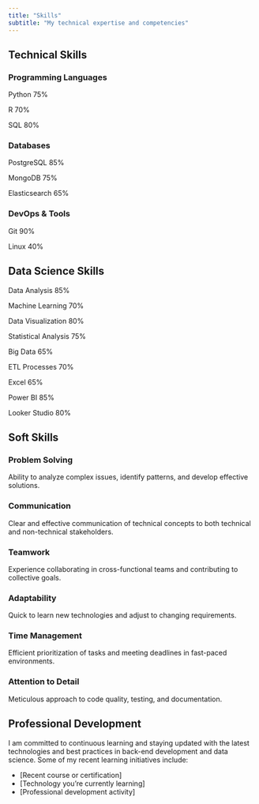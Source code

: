 ```yaml
---
title: "Skills"
subtitle: "My technical expertise and competencies"
---
```


## Technical Skills

### Programming Languages

::: {.row}
::: {.col-md-6}
::: {.skill-container}
::: {.skill-name}
Python <span class="skill-level">75%</span>
:::
::: {.skill-bar}
::: {.skill-progress style="--skill-width: 75%"}
:::
:::
:::

::: {.skill-container}
::: {.skill-name}
R <span class="skill-level">70%</span>
:::
::: {.skill-bar}
::: {.skill-progress style="--skill-width: 70%"}
:::
:::
:::

::: {.skill-container}
::: {.skill-name}
SQL <span class="skill-level">80%</span>
:::
::: {.skill-bar}
::: {.skill-progress style="--skill-width: 80%"}
:::
:::
:::


### Databases

::: {.row}
::: {.col-md-6}
::: {.skill-container}
::: {.skill-name}
PostgreSQL <span class="skill-level">85%</span>
:::
::: {.skill-bar}
::: {.skill-progress style="--skill-width: 85%"}
:::
:::
:::

::: {.skill-container}
::: {.skill-name}
MongoDB <span class="skill-level">75%</span>
:::
::: {.skill-bar}
::: {.skill-progress style="--skill-width: 75%"}
:::
:::
:::
:::

::: {.skill-container}
::: {.skill-name}
Elasticsearch <span class="skill-level">65%</span>
:::
::: {.skill-bar}
::: {.skill-progress style="--skill-width: 65%"}
:::
:::
:::
:::
:::

### DevOps & Tools

::: {.skill-container}
::: {.skill-name}
Git <span class="skill-level">90%</span>
:::
::: {.skill-bar}
::: {.skill-progress style="--skill-width: 90%"}
:::
:::
:::

::: {.skill-container}
::: {.skill-name}
Linux <span class="skill-level">40%</span>
:::
::: {.skill-bar}
::: {.skill-progress style="--skill-width: 40%"}
:::
:::
:::

## Data Science Skills

::: {.row}
::: {.col-md-6}
::: {.skill-container}
::: {.skill-name}
Data Analysis <span class="skill-level">85%</span>
:::
::: {.skill-bar}
::: {.skill-progress style="--skill-width: 85%"}
:::
:::
:::

::: {.skill-container}
::: {.skill-name}
Machine Learning <span class="skill-level">70%</span>
:::
::: {.skill-bar}
::: {.skill-progress style="--skill-width: 70%"}
:::
:::
:::

::: {.skill-container}
::: {.skill-name}
Data Visualization <span class="skill-level">80%</span>
:::
::: {.skill-bar}
::: {.skill-progress style="--skill-width: 80%"}
:::
:::
:::
:::

::: {.col-md-6}
::: {.skill-container}
::: {.skill-name}
Statistical Analysis <span class="skill-level">75%</span>
:::
::: {.skill-bar}
::: {.skill-progress style="--skill-width: 75%"}
:::
:::
:::

::: {.skill-container}
::: {.skill-name}
Big Data <span class="skill-level">65%</span>
:::
::: {.skill-bar}
::: {.skill-progress style="--skill-width: 65%"}
:::
:::
:::

::: {.skill-container}
::: {.skill-name}
ETL Processes <span class="skill-level">70%</span>
:::
::: {.skill-bar}
::: {.skill-progress style="--skill-width: 70%"}
:::
:::
:::
:::

::: {.skill-container}
::: {.skill-name}
Excel <span class="skill-level">65%</span>
:::
::: {.skill-bar}
::: {.skill-progress style="--skill-width: 65%"}
:::
:::
:::
:::

::: {.skill-container}
::: {.skill-name}
Power BI <span class="skill-level">85%</span>
:::
::: {.skill-bar}
::: {.skill-progress style="--skill-width: 85%"}
:::
:::
:::
:::

::: {.col-md-6}
::: {.skill-container}
::: {.skill-name}
Looker Studio <span class="skill-level">80%</span>
:::
::: {.skill-bar}
::: {.skill-progress style="--skill-width: 80%"}
:::
:::
:::
:::

## Soft Skills

::: {.row}
::: {.col-md-6}
::: {.card .mb-4}
::: {.card-body}
### Problem Solving
Ability to analyze complex issues, identify patterns, and develop effective solutions.
:::
:::

::: {.card .mb-4}
::: {.card-body}
### Communication
Clear and effective communication of technical concepts to both technical and non-technical stakeholders.
:::
:::

::: {.card .mb-4}
::: {.card-body}
### Teamwork
Experience collaborating in cross-functional teams and contributing to collective goals.
:::
:::
:::

::: {.col-md-6}
::: {.card .mb-4}
::: {.card-body}
### Adaptability
Quick to learn new technologies and adjust to changing requirements.
:::
:::

::: {.card .mb-4}
::: {.card-body}
### Time Management
Efficient prioritization of tasks and meeting deadlines in fast-paced environments.
:::
:::

::: {.card .mb-4}
::: {.card-body}
### Attention to Detail
Meticulous approach to code quality, testing, and documentation.
:::
:::
:::
:::

## Professional Development

::: {.highlight-box}
I am committed to continuous learning and staying updated with the latest technologies and best practices in back-end development and data science. Some of my recent learning initiatives include:

- [Recent course or certification]
- [Technology you're currently learning]
- [Professional development activity]
:::

